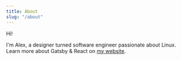 ```yaml
---
title: About
slug: "/about"
---
```


Hi!

I'm Alex, a designer turned software engineer passionate about Linux. Learn more about Gatsby & React on [my website](https://www.lekoarts.de?utm_source=minimal-blog&utm_medium=Starter).
